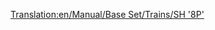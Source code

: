 [[Translation:en/Manual/Base Set/Trains/SH '8P']]
{{it/Manuale/Set base/Treni/StatLocomotive|Image=[[File:it/Manuale/Set base/Treni/Sh8p.png]]
|Nome=SH "8P"
|Costo=51.562
|Velocità=144
|Peso=170 
|Potenza=1.193
|Motore=1
|Rotaia=1
|Sforzo=50.373
|Kn=495
|Annuale=4.264
|Progettata=1954
|Vita=23
|Clima=
*Temperato
|Descrizione=La locomotiva a vapore più veloce, più potente (e più costosa) in TTD clima temperato. per questi motivi i nostalgici del vapore potrebbero essere riluttanti ad aggiornare questa locomotiva. 
|Real-life=Stranamente, questa locomotiva si basa su un prototipo unico: [https://www.wikipedia.org/wiki/BR_Standard_Class_8 British Railways Standard Class 8 "Duca di Gloucester"].
}} 